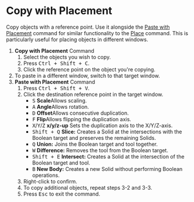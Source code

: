 
# Copy with Placement

<Reference shortcut="Ctrl + Shift + C" command="Copy With Placement" button="" />

Copy objects with a reference point. Use it alongside the [Paste with Placement](./paste-with-placement) command for similar functionality to the [Place](./place) command. This is particularly useful for placing objects in different windows.

1. **Copy with Placement** Command
    1. Select the objects you wish to copy.
    2. Press <kbd>Ctrl + Shift + C</kbd>.
    3. Click the reference point on the object you're copying.
2. To paste in a different window, switch to that target window.
3. **Paste with Placement** Command
    1. Press <kbd>Ctrl + Shift + V</kbd>.
    2. Click the destination reference point in the target window.
        - <kbd>S</kbd> **Scale**Allows scaling.
        - <kbd>A</kbd> **Angle**Allows rotation.
        - <kbd>D</kbd> **Offset**Allows consecutive duplication.
        - <kbd>F</kbd> **Flip**Allows flipping the duplication axis.
        - <kbd>X</kbd>/<kbd>Y</kbd>/<kbd>Z</kbd> **x/y/z-up** Sets the duplication axis to the X/Y/Z-axis.
        - <kbd>Shift + Q</kbd> **Slice:** Creates a Solid at the intersections with the Boolean target and preserves the remaining Solids.
        - <kbd>Q</kbd> **Union:** Joins the Boolean target and tool together.
        - <kbd>W</kbd> **Difference:** Removes the tool from the Boolean target.
        - <kbd>Shift + E</kbd> **Intersect:** Creates a Solid at the intersection of the Boolean target and tool.
        - <kbd>B</kbd> **New Body:** Creates a new Solid without performing Boolean operations.
    3. Right-click to confirm.
    4. To copy additional objects, repeat steps 3-2 and 3-3.
    5. Press <kbd>Esc</kbd> to exit the command.





